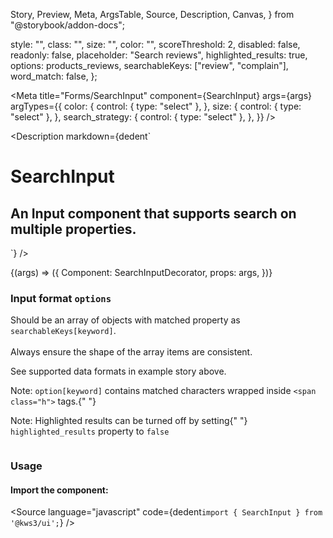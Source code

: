   Story,
  Preview,
  Meta,
  ArgsTable,
  Source,
  Description,
  Canvas,
} from "@storybook/addon-docs";

  style: "",
  class: "",
  size: "",
  color: "",
  scoreThreshold: 2,
  disabled: false,
  readonly: false,
  placeholder: "Search reviews",
  highlighted_results: true,
  options: products_reviews,
  searchableKeys: ["review", "complain"],
  word_match: false,
};

<Version />

<Meta
  title="Forms/SearchInput"
  component={SearchInput}
  args={args}
  argTypes={{
    color: {
      control: { type: "select" },
    },
    size: {
      control: { type: "select" },
    },
    search_strategy: {
      control: { type: "select" },
    },
  }}
/>

<Description
  markdown={dedent`
# SearchInput
## An Input component that supports search on multiple properties.
`}
/>

<Canvas>
  <Story name="SearchInput" args={args} play={playInteractions}>
    {(args) => ({
      Component: SearchInputDecorator,
      props: args,
    })}
  </Story>
</Canvas>

<ArgsTable story="SearchInput" />
<div class="notification is-primary is-light">
  <div class="columns">
    <div class="column">
      <h3>
        Input format <code>options</code>
      </h3>
      <p>
        Should be an array of objects with matched property as
        <code>searchableKeys[keyword]</code>.<br></br>Always ensure the shape of
        the array items are consistent.
      </p>
      <p>See supported data formats in example story above.</p>
      <p>
        Note: <code>option[keyword]</code> contains matched characters wrapped
        inside <code>&lt;span class="h"&gt;</code> tags.{" "}
      </p>
      <p>
        Note: Highlighted results can be turned off by setting{" "}
        <code>highlighted_results</code> property to <code>false</code>
      </p>
    </div>
  </div>
</div>

### Usage

#### Import the component:

<Source
  language="javascript"
  code={dedent`import { SearchInput } from '@kws3/ui';`}
/>
